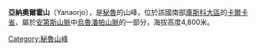 {{Coord|13|13|18|S|71|57|1|W|display=title}}

'''亞納奧爾霍山'''（Yanaorjo），是[[秘魯|秘魯]]的山峰，位於該國南部[[庫斯科大區|庫斯科大區]]的[[卡爾卡省|卡爾卡省]]，屬於[[安第斯山脈|安第斯山脈]]中[[烏魯潘帕山脈|烏魯潘帕山脈]]的一部分，海拔高度4,800米。

{{Peru-geo-stub}}
[[Category:秘魯山峰|Category:秘魯山峰]]